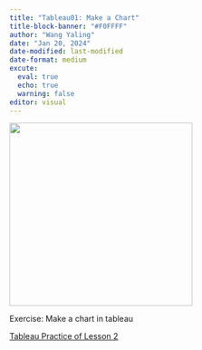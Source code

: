 ```yaml
---
title: "Tableau01: Make a Chart"
title-block-banner: "#F0FFFF"
author: "Wang Yaling"
date: "Jan 20, 2024"
date-modified: last-modified
date-format: medium
excute:
  eval: true
  echo: true
  warning: false
editor: visual
---
```


![](images/Tableau_logo.png){fig-align="center" width="323"}

Exercise: Make a chart in tableau

[Tableau Practice of Lesson 2](https://public.tableau.com/app/profile/yaling.wang1911/viz/In-class_Ex02_17063381054460/MonthlySalesProfitbyRegion2016-2019)
